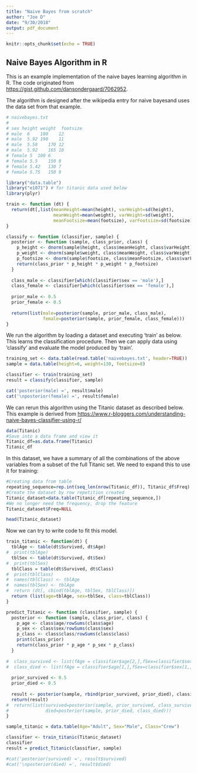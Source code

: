 ```yaml
---
title: "Naive Bayes from scratch"
author: "Joe D"
date: "9/30/2018"
output: pdf_document
---
```


```r
knitr::opts_chunk$set(echo = TRUE)
```

## Naive Bayes Algorithm in R

This is an example implementation of the naive bayes learning algorithm in R.  The code originated from <https://gist.github.com/dansondergaard/7062952>.

The algorithm is designed after the wikipedia entry for naive bayesand uses the data set from that example.

```r

# naivebayes.txt
#
# sex height weight  footsize
# male  6    180	12
# male	5.92 190	11
# male	5.58	170	12
# male	5.92	165	10
# female 5	100	6
# female 5.5	150	8
# female 5.42	130	7
# female 5.75	150	9

library("data.table")
library("e1071") # for titanic data used below
library(plyr)

train <- function (dt) {
  return(dt[,list(meanHeight=mean(height), varHeight=sd(height),
                  meanWeight=mean(weight), varWeight=sd(weight),
                  meanFootsize=mean(footsize), varFootsize=sd(footsize)), by=sex])
}

classify <- function (classifier, sample) {
  posterior <- function (sample, class_prior, class) {
    p_height <- dnorm(sample$height, class$meanHeight, class$varHeight)
    p_weight <- dnorm(sample$weight, class$meanWeight, class$varWeight)
    p_footsize <- dnorm(sample$footsize, class$meanFootsize, class$varFootsize)
    return(class_prior * p_height * p_weight * p_footsize)
  }
  
  class_male <- classifier[which(classifier$sex == 'male'),]
  class_female <- classifier[which(classifier$sex == 'female'),]
  
  prior_male <- 0.5
  prior_female <- 0.5
  
  return(list(male=posterior(sample, prior_male, class_male),
              female=posterior(sample, prior_female, class_female)))
}
```

We run the algorithm by loading a dataset and executing 'train' as below.  This learns the classification procedure.  Then we can apply data using 'classify' and evaluate the model produced by 'train'.

```r
training_set <- data.table(read.table('naivebayes.txt', header=TRUE))
sample = data.table(height=6, weight=130, footsize=8)

classifier <- train(training_set)
result = classify(classifier, sample)

cat('posterior(male) =', result$male)
cat('\nposterior(female) =', result$female)
```
We can rerun this algorithm using the Titanic dataset as described below.  This example is derived from <https://www.r-bloggers.com/understanding-naive-bayes-classifier-using-r/>
```r
data(Titanic)
#Save into a data frame and view it
Titanic_df=as.data.frame(Titanic)
Titanic_df
```
In this dataset, we have a summary of all the combinations of the above variables from a subset of the full Titanic set.  We need to expand this to use it for training:

```r
#Creating data from table
repeating_sequence=rep.int(seq_len(nrow(Titanic_df)), Titanic_df$Freq) #This will repeat each combination equal to the frequency of each combination
#Create the dataset by row repetition created
Titanic_dataset=data.table(Titanic_df[repeating_sequence,])
#We no longer need the frequency, drop the feature
Titanic_dataset$Freq=NULL

head(Titanic_dataset)
```
Now we can try to write code to fit this model.

```r
train_titanic <- function(dt) {
  tblAge <- table(dt$Survived, dt$Age)
#  print(tblAge)
  tblSex <- table(dt$Survived, dt$Sex)
#  print(tblSex)
  tblClass = table(dt$Survived, dt$Class)
#  print(tblClass)
#  names(tblClass) <- tblAge
#  names(tblSex) <- tblAge
#  return (dt[, cbind(tblAge, tblSex, tblClass)])
  return (list(age=tblAge, sex=tblSex, class=tblClass))
}

```

```r
predict_Titanic <- function (classifier, sample) {
  posterior <- function (sample, class_prior, class) {
    p_age <- class$age/rowSums(class$age)
    p_sex <- class$sex/rowSums(class$sex)
    p_class <- class$class/rowSums(class$class)
    print(class_prior)
    return(class_prior * p_age * p_sex * p_class)
  }
  
#  class_survived <- list(fAge = classifier$age[2,],fSex=classifier$sex[2,], fClass=classifier$class[2,])
#  class_died <- list(fAge = classifier$age[1,],fSex=classifier$sex[1,], fClass=classifier$class[1,])
  
  prior_survived <- 0.5
  prior_died <- 0.5
  
  result <- posterior(sample, rbind(prior_survived, prior_died), classifier)
  return(result)
#  return(list(survived=posterior(sample, prior_survived, class_survived),
#              died=posterior(sample, prior_died, class_died)))
}
```

```r
sample_titanic = data.table(Age="Adult", Sex="Male", Class="Crew")

classifier <- train_titanic(Titanic_dataset)
classifier
result = predict_Titanic(classifier, sample)

#cat('posterior(survived) =', result$survived)
#cat('\nposterior(died) =', result$died)
```